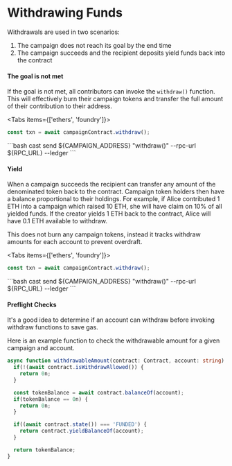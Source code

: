 # Withdrawing Funds


Withdrawals are used in two scenarios:

1. The campaign does not reach its goal by the end time
2. The campaign succeeds and the recipient deposits yield funds back into the contract

#### The goal is not met

If the goal is not met, all contributors can invoke the `withdraw()` function. This will effectively burn their
campaign tokens and transfer the full amount of their contribution to their address.

<Tabs items={['ethers', 'foundry']}>
  <Tab>
  ```ts
  const txn = await campaignContract.withdraw();
  ```
  </Tab>
  <Tab>
  ```bash
  cast send ${CAMPAIGN_ADDRESS} "withdraw()" --rpc-url ${RPC_URL} --ledger
  ```
  </Tab>
</Tabs>


#### Yield

When a campaign succeeds the recipient can transfer any amount of the denominated token back to the contract.
Campaign token holders then have a balance proportional to their holdings. For example, if Alice contributed
1 ETH into a campaign which raised 10 ETH, she will have claim on 10% of all yielded funds. If the creator yields
1 ETH back to the contract, Alice will have 0.1 ETH available to withdraw.

This does not burn any campaign tokens, instead it tracks withdraw amounts for each account to prevent overdraft.

<Tabs items={['ethers', 'foundry']}>
  <Tab>
  ```ts
  const txn = await campaignContract.withdraw();
  ```
  </Tab>
  <Tab>
  ```bash
  cast send ${CAMPAIGN_ADDRESS} "withdraw()" --rpc-url ${RPC_URL} --ledger
  ```
  </Tab>
</Tabs>

#### Preflight Checks

It's a good idea to determine if an account can withdraw before invoking withdraw functions to save gas.

Here is an example function to check the withdrawable amount for a given campaign and account.

```ts
async function withdrawableAmount(contract: Contract, account: string) : Promise<bigint> {
  if(!(await contract.isWithdrawAllowed()) {
    return 0n;
  }

  const tokenBalance = await contract.balanceOf(account);
  if(tokenBalance == 0n) {
    return 0n;
  }

  if((await contract.state()) === 'FUNDED') {
    return contract.yieldBalanceOf(account);
  }

  return tokenBalance;
}
```

